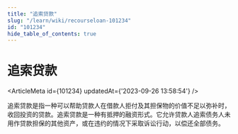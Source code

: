 ```yaml
---
title: "追索贷款"
slug: "/learn/wiki/recourseloan-101234"
id: "101234"
hide_table_of_contents: true
---
```



# 追索贷款

<ArticleMeta id={101234} updatedAt={'2023-09-26 13:58:54'} />
<div className='border-solid border-b border-t-0 my-4 border-[var(--ifm-color-gray-300)]' />

追索贷款是指一种可以帮助贷款人在借款人拒付及其担保物的价值不足以弥补时，收回投资的贷款。追索贷款是一种有抵押的融资形式。它允许贷款人追索债务人未用作贷款担保的其他资产，或在违约的情况下采取诉讼行动，以偿还全部债务。
